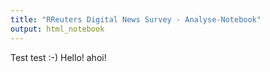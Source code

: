 ```yaml
---
title: "RReuters Digital News Survey - Analyse-Notebook"
output: html_notebook
---
```


Test test :-)
Hello!
ahoi!
